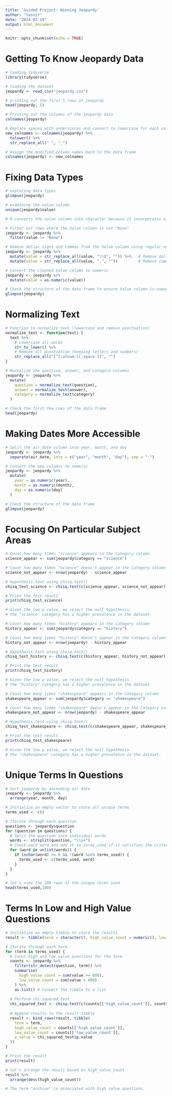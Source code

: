 ```yaml
---
title: 'Guided Project: Winning Jeopardy'
author: "Yassir"
date: "2024-02-19"
output: html_document
---
```


```r
knitr::opts_chunk$set(echo = TRUE)
```

# Getting To Know Jeopardy Data
```r
# loading tidyverse
library(tidyverse)
```
```r
# loading the dataset
jeopardy <- read_csv("jeopardy.csv")
```

```r
# printing out the first 5 rows of jeopardy
head(jeopardy, 5)
```

```r
# Printing out the columns of the jeopardy data
colnames(jeopardy)
```
```r
# Replace spaces with underscores and convert to lowercase for each column name
new_colnames <- colnames(jeopardy) %>%
  tolower() %>%
  str_replace_all(" ", "_")

# Assign the modified column names back to the data frame
colnames(jeopardy) <- new_colnames
```
# Fixing Data Types
```r
# exploring data types
glimpse(jeopardy)
```
```r
# examining the value column
unique(jeopardy$value)

# R converts the value column into character because it incorporates a dollar sign, comma, and uses the value "None"
```
```r
# Filter out rows where the Value column is not "None"
jeopardy <- jeopardy %>%
  filter(value != "None")
```

```r
# Remove dollar signs and commas from the Value column using regular expressions
jeopardy <- jeopardy %>%
  mutate(value = str_replace_all(value, "\\$", "")) %>%   # Remove dollar signs
  mutate(value = str_replace_all(value, ",", ""))         # Remove commas
```

```r
# Convert the cleaned Value column to numeric
jeopardy <- jeopardy %>%
  mutate(value = as.numeric(value))

# Check the structure of the data frame to ensure Value column is numeric
glimpse(jeopardy)
```
# Normalizing Text
```r
# Function to normalize text (lowercase and remove punctuation)
normalize_text <- function(text) {
  text %>%
    # Lowercase all words
    str_to_lower() %>%
    # Remove all punctuation (keeping letters and numbers)
    str_replace_all("[^[:alnum:][:space:]]", "")
}

# Normalize the question, answer, and category columns
jeopardy <- jeopardy %>%
  mutate(
    question = normalize_text(question),
    answer = normalize_text(answer),
    category = normalize_text(category)
  )

# Check the first few rows of the data frame
head(jeopardy)
```
# Making Dates More Accessible
```r
# Split the air_date column into year, month, and day
jeopardy <- jeopardy %>%
  separate(air_date, into = c("year", "month", "day"), sep = "-")

# Convert the new columns to numeric
jeopardy <- jeopardy %>%
  mutate(
    year = as.numeric(year),
    month = as.numeric(month),
    day = as.numeric(day)
  )

# Check the structure of the data frame
glimpse(jeopardy)
```
# Focusing On Particular Subject Areas
```r
# Count how many times "science" appears in the Category column
science_appear <- sum(jeopardy$category == "science")

# Count how many times "science" doesn't appear in the Category column
science_not_appear <- nrow(jeopardy) - science_appear

# Hypothesis test using chisq.test()
chisq_test_science <- chisq.test(c(science_appear, science_not_appear), p = c(1/3369, 3368/3369))

# Print the test result
print(chisq_test_science)

# Given the low p value, we reject the null hypothesis.
# the "science" category has a higher prevalence in the dataset.
```
```r
# Count how many times "history" appears in the Category column
history_appear <- sum(jeopardy$category == "history")

# Count how many times "history" doesn't appear in the Category column
history_not_appear <- nrow(jeopardy) - history_appear

# Hypothesis test using chisq.test()
chisq_test_history <- chisq.test(c(history_appear, history_not_appear), p = c(1/3369, 3368/3369))

# Print the test result
print(chisq_test_history)

# Given the low p value, we reject the null hypothesis.
# the "history" category has a higher prevalence in the dataset.
```
```r
# Count how many times "shakespeare" appears in the Category column
shakespeare_appear <- sum(jeopardy$category == "shakespeare")

# Count how many times "shakespeare" doesn't appear in the Category column
shakespeare_not_appear <- nrow(jeopardy) - shakespeare_appear

# Hypothesis test using chisq.test()
chisq_test_shakespeare <- chisq.test(c(shakespeare_appear, shakespeare_not_appear), p = c(1/3369, 3368/3369))

# Print the test result
print(chisq_test_shakespeare)

# Given the low p value, we reject the null hypothesis.
# the "shakespeare" category has a higher prevalence in the dataset.
```
# Unique Terms In Questions
```r
# Sort jeopardy by ascending air date
jeopardy <- jeopardy %>%
  arrange(year, month, day)

# Initialize an empty vector to store all unique terms
terms_used <- c()

# Iterate through each question
questions <- jeopardy$question
for (question in questions) {
  # Split the question into individual words
  words <- strsplit(question, "\\s+")
  # Check each word and add it to terms_used if it satisfies the criteria
  for (word in unlist(words)) {
    if (nchar(word) >= 6 && !(word %in% terms_used)) {
      terms_used <- c(terms_used, word)
    }
  }
}

# let's view the 100 rows of the unique terms used
head(terms_used,100)
```
# Terms In Low and High Value Questions
```r
# Initialize an empty tibble to store the results
result <- tibble(term = character(), high_value_count = numeric(), low_value_count = numeric(), p_value = numeric())

# Iterate through each term
for (term in terms_used) {
  # Count high and low value questions for the term
  counts <- jeopardy %>%
    filter(str_detect(question, term)) %>%
    summarise(
      high_value_count = sum(value >= 800),
      low_value_count = sum(value < 800)
    ) %>%
    as.list() # Convert the tibble to a list
  
  # Perform chi-squared test
  chi_squared_test <- chisq.test(c(counts[['high_value_count']], counts[['low_value_count']]), p = c(2/5, 3/5))
  
  # Append results to the result tibble
  result <- bind_rows(result, tibble(
    term = term,
    high_value_count = counts[['high_value_count']],
    low_value_count = counts[['low_value_count']],
    p_value = chi_squared_test$p.value
  ))
}

# Print the result
print(result)
```
```r
# let's arrange the result based on high_value_count
result %>%
  arrange(desc(high_value_count))

# The term "archive" is associated with high value questions.
```








